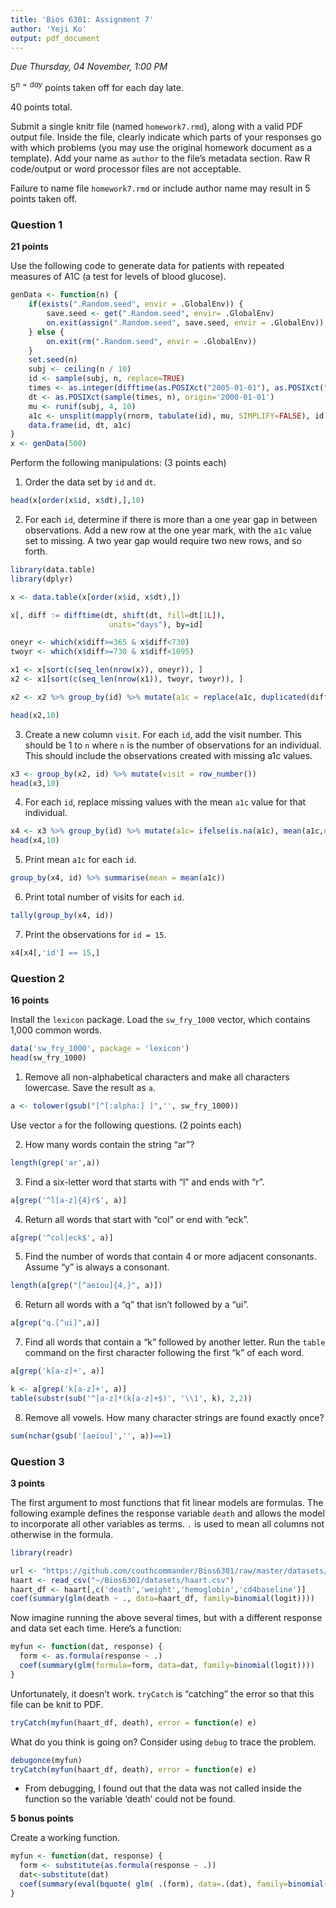 ```yaml
---
title: 'Bios 6301: Assignment 7'
author: 'Yeji Ko'
output: pdf_document
---
```


*Due Thursday, 04 November, 1:00 PM*

$5^{n=day}$ points taken off for each day late.

40 points total.

Submit a single knitr file (named `homework7.rmd`), along with a valid PDF output file. Inside the file, clearly indicate which parts of your responses go with which problems (you may use the original homework document as a template). Add your name as `author` to the file's metadata section. Raw R code/output or word processor files are not acceptable.

Failure to name file `homework7.rmd` or include author name may result in 5 points taken off.

### Question 1 ###

**21 points**

Use the following code to generate data for patients with repeated measures of A1C (a test for levels of blood glucose).

```r
genData <- function(n) {
    if(exists(".Random.seed", envir = .GlobalEnv)) {
        save.seed <- get(".Random.seed", envir= .GlobalEnv)
        on.exit(assign(".Random.seed", save.seed, envir = .GlobalEnv))
    } else {
        on.exit(rm(".Random.seed", envir = .GlobalEnv))
    }
    set.seed(n)
    subj <- ceiling(n / 10)
    id <- sample(subj, n, replace=TRUE)
    times <- as.integer(difftime(as.POSIXct("2005-01-01"), as.POSIXct("2000-01-01"), units='secs'))
    dt <- as.POSIXct(sample(times, n), origin='2000-01-01')
    mu <- runif(subj, 4, 10)
    a1c <- unsplit(mapply(rnorm, tabulate(id), mu, SIMPLIFY=FALSE), id)
    data.frame(id, dt, a1c)
}
x <- genData(500)
```

Perform the following manipulations: (3 points each)

1. Order the data set by `id` and `dt`.
```r
head(x[order(x$id, x$dt),],10)
```

2. For each `id`, determine if there is more than a one year gap in between observations. Add a new row at the one year mark, with the `a1c` value set to missing.  A two year gap would require two new rows, and so forth.
```r
library(data.table)
library(dplyr)

x <- data.table(x[order(x$id, x$dt),])

x[, diff := difftime(dt, shift(dt, fill=dt[1L]),
                      units="days"), by=id]

oneyr <- which(x$diff>=365 & x$diff<730)
twoyr <- which(x$diff>=730 & x$diff<1095)

x1 <- x[sort(c(seq_len(nrow(x)), oneyr)), ]
x2 <- x1[sort(c(seq_len(nrow(x1)), twoyr, twoyr)), ]

x2 <- x2 %>% group_by(id) %>% mutate(a1c = replace(a1c, duplicated(diff), NA))

head(x2,10)
```
3. Create a new column `visit`.  For each `id`, add the visit number.  This should be 1 to `n` where `n` is the number of observations for an individual.  This should include the observations created with missing a1c values.
```r
x3 <- group_by(x2, id) %>% mutate(visit = row_number())
head(x3,10)
```

4. For each `id`, replace missing values with the mean `a1c` value for that individual.
```r
x4 <- x3 %>% group_by(id) %>% mutate(a1c= ifelse(is.na(a1c), mean(a1c,na.rm = T),a1c))
head(x4,10)
```

5. Print mean `a1c` for each `id`.
```r
group_by(x4, id) %>% summarise(mean = mean(a1c))
```

6. Print total number of visits for each `id`.
```r
tally(group_by(x4, id))
```

7. Print the observations for `id = 15`.
```r
x4[x4[,'id'] == 15,]
```

### Question 2 ###

**16 points**

Install the `lexicon` package. Load the `sw_fry_1000` vector, which contains 1,000 common words.

```r
data('sw_fry_1000', package = 'lexicon')
head(sw_fry_1000)
```

1. Remove all non-alphabetical characters and make all characters lowercase. Save the result as `a`.

```r
a <- tolower(gsub("[^[:alpha:] ]",'', sw_fry_1000))
```

Use vector `a` for the following questions. (2 points each)

2. How many words contain the string "ar"?

```r
length(grep('ar',a))
```

3. Find a six-letter word that starts with "l" and ends with "r".

```r
a[grep('^l[a-z]{4}r$', a)]
```

4. Return all words that start with "col" or end with "eck".

```r
a[grep('^col|eck$', a)]
```

5. Find the number of words that contain 4 or more adjacent consonants. Assume "y" is always a consonant.

```r
length(a[grep("[^aeiou]{4,}", a)])
```

6. Return all words with a "q" that isn't followed by a "ui".

```r
a[grep("q.[^ui]",a)]
```

7. Find all words that contain a "k" followed by another letter. Run the `table` command on the first character following the first "k" of each word.

```r
a[grep('k[a-z]+', a)]

k <- a[grep('k[a-z]+', a)] 
table(substr(sub('^[a-z]*(k[a-z]+$)', '\\1', k), 2,2))
```

8. Remove all vowels. How many character strings are found exactly once?

```r
sum(nchar(gsub('[aeiou]','', a))==1)
```

### Question 3 ###

**3 points**

The first argument to most functions that fit linear models are formulas.  The following example defines the response variable `death` and allows the model to incorporate all other variables as terms. `.` is used to mean all columns not otherwise in the formula.

```r
library(readr)

url <- "https://github.com/couthcommander/Bios6301/raw/master/datasets/haart.csv"
haart <- read_csv("~/Bios6301/datasets/haart.csv")
haart_df <- haart[,c('death','weight','hemoglobin','cd4baseline')]
coef(summary(glm(death ~ ., data=haart_df, family=binomial(logit))))
```


Now imagine running the above several times, but with a different response and data set each time.  Here's a function:

```r
myfun <- function(dat, response) {
  form <- as.formula(response ~ .)
  coef(summary(glm(formula=form, data=dat, family=binomial(logit))))
}
```

Unfortunately, it doesn't work. `tryCatch` is "catching" the error so that this file can be knit to PDF.

```r
tryCatch(myfun(haart_df, death), error = function(e) e)         
```

What do you think is going on?  Consider using `debug` to trace the problem.
```r
debugonce(myfun)
tryCatch(myfun(haart_df, death), error = function(e) e)   
```
* From debugging, I found out that the data was not called inside the function so the variable 'death' could not be found. 

**5 bonus points**

Create a working function.

```r
myfun <- function(dat, response) {
  form <- substitute(as.formula(response ~ .))
  dat<-substitute(dat)
  coef(summary(eval(bquote( glm( .(form), data=.(dat), family=binomial(logit))))))
}
```